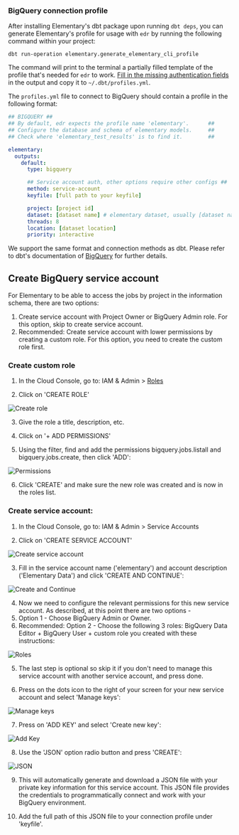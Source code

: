 ### BigQuery connection profile

After installing Elementary's dbt package upon running `dbt deps`,
you can generate Elementary's profile for usage with `edr` by running the following command within your project:

```shell
dbt run-operation elementary.generate_elementary_cli_profile
```

The command will print to the terminal a partially filled template of the profile that's needed for `edr` to work.
[Fill in the missing authentication fields](https://docs.getdbt.com/reference/warehouse-setups/bigquery-setup#authentication-methods)
in the output and copy it to `~/.dbt/profiles.yml`.

The `profiles.yml` file to connect to BigQuery should contain a profile in the following format:

```yml BigQuery
## BIGQUERY ##
## By default, edr expects the profile name 'elementary'.      ##
## Configure the database and schema of elementary models.     ##
## Check where 'elementary_test_results' is to find it.        ##

elementary:
  outputs:
    default:
      type: bigquery

      ## Service account auth, other options require other configs ##
      method: service-account
      keyfile: [full path to your keyfile]

      project: [project id]
      dataset: [dataset name] # elementary dataset, usually [dataset name]_elementary
      threads: 8
      location: [dataset location]
      priority: interactive
```

We support the same format and connection methods as dbt. Please refer to dbt's documentation
of [BigQuery](https://docs.getdbt.com/reference/warehouse-setups/bigquery-setup) for further details.

## Create BigQuery service account

For Elementary to be able to access the jobs by project in the information schema, there are two options:

1. Create service account with Project Owner or BigQuery Admin role. For this option, skip to create service account.
2. Recommended: Create service account with lower permissions by creating a custom role. For this option, you need to
   create the custom role first.

### Create custom role

1. In the Cloud Console, go to: IAM & Admin > [Roles](https://console.cloud.google.com/iam-admin/roles?pli=1)

2. Click on 'CREATE ROLE'

<img
  src="https://res.cloudinary.com/mintlify/image/upload/v1659304875/elementary/create-role_wmdlzf.png"
  alt="Create role"
/>

3. Give the role a title, description, etc.

4. Click on '+ ADD PERMISSIONS'

5. Using the filter, find and add the permissions bigquery.jobs.listall and bigquery.jobs.create, then click 'ADD':

<img
  src="https://res.cloudinary.com/mintlify/image/upload/v1659304878/elementary/permissions_kpls73.png"
  alt="Permissions"
/>

6. Click 'CREATE' and make sure the new role was created and is now in the roles list.

### Create service account:

1. In the Cloud Console, go to: IAM & Admin > Service Accounts

2. Click on 'CREATE SERVICE ACCOUNT'

<img
  src="https://res.cloudinary.com/mintlify/image/upload/v1659304875/elementary/create-service-account_birda0.png"
  alt="Create service account"
/>

3. Fill in the service account name ('elementary') and account description ('Elementary Data') and click 'CREATE AND
   CONTINUE':

<img
  src="https://res.cloudinary.com/mintlify/image/upload/v1659304876/elementary/create-continue_ai6ta9.png"
  alt="Create and Continue"
/>

4. Now we need to configure the relevant permissions for this new service account. As described, at this point there are
   two options -
1. Option 1 - Choose BigQuery Admin or Owner.
1. Recommended: Option 2 - Choose the following 3 roles: BigQuery Data Editor + BigQuery User + custom role you created
   with these instructions:

<img
  src="https://res.cloudinary.com/mintlify/image/upload/v1659304878/elementary/roles_ug5z5a.png"
  alt="Roles"
/>

5. The last step is optional so skip it if you don't need to manage this service account with another service account,
   and press done.

6. Press on the dots icon to the right of your screen for your new service account and select 'Manage keys':

<img
  src="https://res.cloudinary.com/mintlify/image/upload/v1659304878/elementary/dots-icon_aafqkv.png"
  alt="Manage keys"
/>

7. Press on 'ADD KEY' and select 'Create new key':

<img
  src="https://res.cloudinary.com/mintlify/image/upload/v1659304875/elementary/add-key_v4hztr.png"
  alt="Add Key"
/>

8. Use the 'JSON' option radio button and press 'CREATE':

<img
  src="https://res.cloudinary.com/mintlify/image/upload/v1659304877/elementary/json_mybzda.png"
  alt="JSON"
/>

9. This will automatically generate and download a JSON file with your private key information for this service account.
   This JSON file provides the credentials to programmatically connect and work with your BigQuery environment.

10. Add the full path of this JSON file to your connection profile under 'keyfile'.
